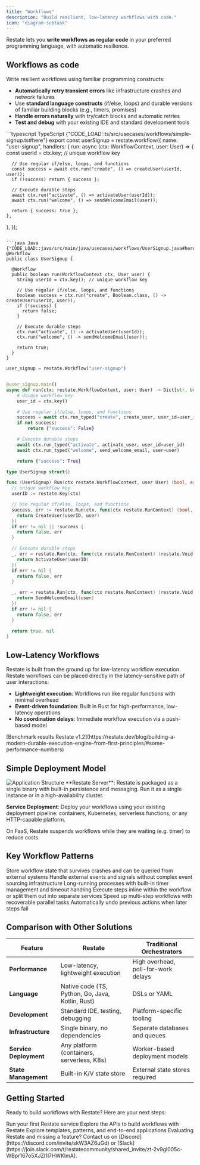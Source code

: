 ```yaml
---
title: "Workflows"
description: "Build resilient, low-latency workflows with code."
icon: "diagram-subtask"
---
```


Restate lets you **write workflows as regular code** in your preferred programming language, with automatic resilience.

## Workflows as code

Write resilient workflows using familiar programming constructs:
- **Automatically retry transient errors** like infrastructure crashes and network failures
- Use **standard language constructs** (if/else, loops) and durable versions of familiar building blocks (e.g., timers, promises)
- **Handle errors naturally** with try/catch blocks and automatic retries
- **Test and debug** with your existing IDE and standard development tools

<CodeGroup>
```typescript TypeScript {"CODE_LOAD::ts/src/usecases/workflows/simple-signup.ts#here"} 
export const userSignup = restate.workflow({
  name: "user-signup",
  handlers: {
    run: async (ctx: WorkflowContext, user: User) => {
      const userId = ctx.key; // unique workflow key

      // Use regular if/else, loops, and functions
      const success = await ctx.run("create", () => createUser(userId, user));
      if (!success) return { success };

      // Execute durable steps
      await ctx.run("activate", () => activateUser(userId));
      await ctx.run("welcome", () => sendWelcomeEmail(user));

      return { success: true };
    },
  },
});
```

```java Java {"CODE_LOAD::java/src/main/java/usecases/workflows/UserSignup.java#here"} 
@Workflow
public class UserSignup {

  @Workflow
  public boolean run(WorkflowContext ctx, User user) {
    String userId = ctx.key(); // unique workflow key

    // Use regular if/else, loops, and functions
    boolean success = ctx.run("create", Boolean.class, () -> createUser(userId, user));
    if (!success) {
      return false;
    }

    // Execute durable steps
    ctx.run("activate", () -> activateUser(userId));
    ctx.run("welcome", () -> sendWelcomeEmail(user));

    return true;
  }
}
```

```python Python {"CODE_LOAD::python/src/usecases/workflows/signup.py#here"}
user_signup = restate.Workflow("user-signup")


@user_signup.main()
async def run(ctx: restate.WorkflowContext, user: User) -> Dict[str, bool]:
    # Unique workflow key
    user_id = ctx.key()

    # Use regular if/else, loops, and functions
    success = await ctx.run_typed("create", create_user, user_id=user_id, user=user)
    if not success:
        return {"success": False}

    # Execute durable steps
    await ctx.run_typed("activate", activate_user, user_id=user_id)
    await ctx.run_typed("welcome", send_welcome_email, user=user)

    return {"success": True}
```

```go Go {"CODE_LOAD::go/usecases/workflows/signup.go#here"}
type UserSignup struct{}

func (UserSignup) Run(ctx restate.WorkflowContext, user User) (bool, error) {
  // unique workflow key
  userID := restate.Key(ctx)

  // Use regular if/else, loops, and functions
  success, err := restate.Run(ctx, func(ctx restate.RunContext) (bool, error) {
    return CreateUser(userID, user)
  })
  if err != nil || !success {
    return false, err
  }

  // Execute durable steps
  _, err = restate.Run(ctx, func(ctx restate.RunContext) (restate.Void, error) {
    return ActivateUser(userID)
  })
  if err != nil {
    return false, err
  }

  _, err = restate.Run(ctx, func(ctx restate.RunContext) (restate.Void, error) {
    return SendWelcomeEmail(user)
  })
  if err != nil {
    return false, err
  }

  return true, nil
}
```
</CodeGroup>

## Low-Latency Workflows

Restate is built from the ground up for low-latency workflow execution. Restate workflows can be placed directly in the latency-sensitive path of user interactions:

- **Lightweight execution**: Workflows run like regular functions with minimal overhead
- **Event-driven foundation**: Built in Rust for high-performance, low-latency operations
- **No coordination delays**: Immediate workflow execution via a push-based model

<Info>
    [Benchmark results Restate v1.2](https://restate.dev/blog/building-a-modern-durable-execution-engine-from-first-principles/#some-performance-numbers)
</Info>

## Simple Deployment Model

<img src="/img/usecases/workflows/workflow-app-layout.png" alt="Application Structure"/>
**Restate Server**: Restate is packaged as a single binary with built-in persistence and messaging. Run it as a single instance or in a high-availability cluster.

**Service Deployment**: Deploy your workflows using your existing deployment pipeline: containers, Kubernetes, serverless functions, or any HTTP-capable platform.

On FaaS, Restate suspends workflows while they are waiting (e.g. timer) to reduce costs.

## Key Workflow Patterns

<CardGroup cols={3}>
    <Card title="Query Workflow State" icon="database" href={"/tour/workflows#querying-workflow-state"}>
        Store workflow state that survives crashes and can be queried from external systems
    </Card>
    <Card title="Event-Driven Coordination" icon="bolt" href={"/tour/workflows#signaling"}>
        Handle external events and signals without complex event sourcing infrastructure
    </Card>
    <Card title="Durable Timers and Scheduling" icon="clock" href={"/tour/workflows#timers-and-scheduling"}>
        Long-running processes with built-in timer management and timeout handling
    </Card>
    <Card title="Flexible Activity Execution" icon="code-branch" href={"/tour/workflows#in-line-steps-vs-separate-activities"}>
        Execute steps inline within the workflow or split them out into separate services
    </Card>
    <Card title="Parallelize Work" icon="arrows-split-up-and-left" href="/guides/parallelizing-work">
        Speed up multi-step workflows with recoverable parallel tasks
    </Card>
    <Card title="Resilient rollback" icon="backward" href="/guides/sagas">
        Automatically undo previous actions when later steps fail
    </Card>
</CardGroup>

## Comparison with Other Solutions

| Feature | Restate                                    | Traditional Orchestrators |
|---------|--------------------------------------------|--------------------------|
| **Performance** | Low-latency, lightweight execution         | High overhead, poll-for-work delays |
| **Language** | Native code (TS, Python, Go, Java, Kotlin, Rust)   | DSLs or YAML |
| **Development** | Standard IDE, testing, debugging           | Platform-specific tooling |
| **Infrastructure** | Single binary, no dependencies             | Separate databases and queues |
| **Service Deployment** | Any platform (containers, serverless, K8s) | Worker-based deployment models |
| **State Management** | Built-in K/V state store                     | External state stores required |

## Getting Started

Ready to build workflows with Restate? Here are your next steps:


<CardGroup cols={3}>
  <Card title="Quickstart" icon="rocket" href="/guides/error-handling">
    Run your first Restate service
  </Card>
  <Card title="Hands-on Tutorial" icon="pen" href="/tour/workflows">
    Explore the APIs to build workflows with Restate
  </Card>
  <Card title="Examples" icon="code" href="https://github.com/restatedev/examples">
     Explore templates, patterns, and end-to-end applications
  </Card>
</CardGroup>

<Info>
    Evaluating Restate and missing a feature? Contact us on [Discord](https://discord.com/invite/skW3AZ6uGd) or [Slack](https://join.slack.com/t/restatecommunity/shared_invite/zt-2v9gl005c-WBpr167o5XJZI1l7HWKImA).
</Info>